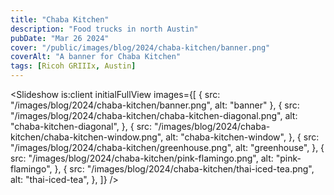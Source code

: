 ```yaml
---
title: "Chaba Kitchen"
description: "Food trucks in north Austin"
pubDate: "Mar 26 2024"
cover: "/public/images/blog/2024/chaba-kitchen/banner.png"
coverAlt: "A banner for Chaba Kitchen"
tags: [Ricoh GRIIIx, Austin]
---
```



<Slideshow
  is:client
  initialFullView
  images={[
    { src: "/images/blog/2024/chaba-kitchen/banner.png", alt: "banner" },
    {
      src: "/images/blog/2024/chaba-kitchen/chaba-kitchen-diagonal.png",
      alt: "chaba-kitchen-diagonal",
    },
    {
      src: "/images/blog/2024/chaba-kitchen/chaba-kitchen-window.png",
      alt: "chaba-kitchen-window",
    },
    {
      src: "/images/blog/2024/chaba-kitchen/greenhouse.png",
      alt: "greenhouse",
    },
    {
      src: "/images/blog/2024/chaba-kitchen/pink-flamingo.png",
      alt: "pink-flamingo",
    },
    {
      src: "/images/blog/2024/chaba-kitchen/thai-iced-tea.png",
      alt: "thai-iced-tea",
    },
  ]}
/>
